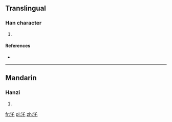 ==Translingual==

===Han character===
{{Han char|rn=85|rad=水|as=03|sn=6|four=|canj=EHP}}

# {{defn|Han|sort=水03}}

====References====
* {{Han ref|kx=0605.040|dkj=17123|dj=0998.130|hdz=31552.060|uh=6C51|ud=27729}}

----

==Mandarin==

===Hanzi===
{{cmn-hanzi|pin=[[shuàn]] ([[shuan4]]), [[tuō]] ([[tuo1]])|wg=shuan<sup>4</sup>, t'o<sup>1</sup>}}

# {{defn|lang=cmn|sort=水03}}

[[fr:汑]]
[[pl:汑]]
[[zh:汑]]